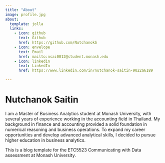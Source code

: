 ```yaml
---
title: "About"
image: profile.jpg
about:
  template: jolla
  links:
    - icon: github
      text: Github
      href: https://github.com/NutchanokS
    - icon: envelope
      text: Email
      href: mailto:nsai0012@student.monash.edu
    - icon: linkedin
      text: LinkedIn
      href: https://www.linkedin.com/in/nutchanok-saitin-9022a6189

---
```


# Nutchanok Saitin

I am a Master of Business Analytics student at Monash University, with several years of experience working in the accounting field in Thailand. My background in finance and accounting provided a solid foundation in numerical reasoning and business operations. To expand my career opportunities and develop advanced analytical skills, I decided to pursue higher education in business analytics.

This is a blog template for the ETC5523 Communicating with Data assessment at Monash University.
